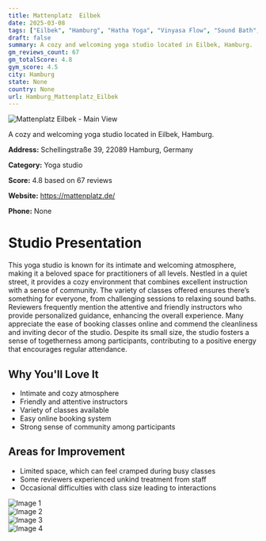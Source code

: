 ```yaml
---
title: Mattenplatz  Eilbek
date: 2025-03-08
tags: ["Eilbek", "Hamburg", "Hatha Yoga", "Vinyasa Flow", "Sound Bath", "Atmosphere", "Size", "Hamburg"]  
draft: false
summary: A cozy and welcoming yoga studio located in Eilbek, Hamburg.
gm_reviews_count: 67
gm_totalScore: 4.8
gym_score: 4.5
city: Hamburg
state: None
country: None
url: Hamburg_Mattenplatz_Eilbek
---
```


<div className="aspect-[16/9] relative my-8">
  <img 
    src="https://lh5.googleusercontent.com/p/AF1QipNVcjuwUyYRLYPJxpznIdht8L1Z62XdMHreyHfc=w1920-h1080-k-no"
    alt="Mattenplatz  Eilbek - Main View"
    className="object-cover absolute inset-0 w-full h-full rounded-lg"
  />
</div>

A cozy and welcoming yoga studio located in Eilbek, Hamburg.

**Address:** Schellingstraße 39, 22089 Hamburg, Germany

**Category:** Yoga studio

**Score:** 4.8 based on 67 reviews

**Website:** https://mattenplatz.de/

**Phone:** None

# Studio Presentation

This yoga studio is known for its intimate and welcoming atmosphere, making it a beloved space for practitioners of all levels. Nestled in a quiet street, it provides a cozy environment that combines excellent instruction with a sense of community. The variety of classes offered ensures there’s something for everyone, from challenging sessions to relaxing sound baths. Reviewers frequently mention the attentive and friendly instructors who provide personalized guidance, enhancing the overall experience. Many appreciate the ease of booking classes online and commend the cleanliness and inviting decor of the studio. Despite its small size, the studio fosters a sense of togetherness among participants, contributing to a positive energy that encourages regular attendance.

## Why You'll Love It

- Intimate and cozy atmosphere
- Friendly and attentive instructors
- Variety of classes available
- Easy online booking system
- Strong sense of community among participants

## Areas for Improvement

- Limited space, which can feel cramped during busy classes
- Some reviewers experienced unkind treatment from staff
- Occasional difficulties with class size leading to interactions

<div className="grid grid-cols-1 xl:grid-cols-2 gap-4 my-8">
<div className="aspect-[4/3] relative"><img src="https://lh5.googleusercontent.com/p/AF1QipMkdr8hfoqDX_OlfMDeRWR1I5SQtKP95w8QIBcl=w1920-h1080-k-no" alt="Image 1" className="object-cover absolute inset-0 w-full h-full rounded-lg" /></div>
<div className="aspect-[4/3] relative"><img src="https://lh5.googleusercontent.com/p/AF1QipNY1_2kk6XoWhgWdZxLdX2F-NAMz_6g_6ZDHdtO=w1920-h1080-k-no" alt="Image 2" className="object-cover absolute inset-0 w-full h-full rounded-lg" /></div>
<div className="aspect-[4/3] relative"><img src="https://lh5.googleusercontent.com/p/AF1QipOPEbWDP6evrK94NZPkT5E-z3FW176Y6Jgspfb9=w1920-h1080-k-no" alt="Image 3" className="object-cover absolute inset-0 w-full h-full rounded-lg" /></div>
<div className="aspect-[4/3] relative"><img src="https://lh5.googleusercontent.com/p/AF1QipMe3xubqnz1z5VUwdPw90MuFjXJp5zy3r-wQ4tL=w1920-h1080-k-no" alt="Image 4" className="object-cover absolute inset-0 w-full h-full rounded-lg" /></div>
</div>